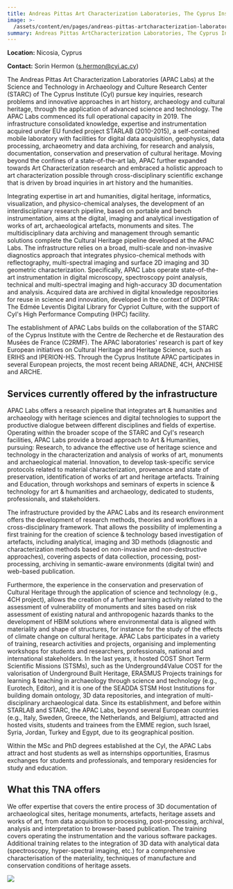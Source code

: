 ```yaml
---
title: Andreas Pittas Art Characterization Laboratories, The Cyprus Institute
image: >-
  /assets/content/en/pages/andreas-pittas-artcharacterization-laboratories-the-cyprus-institute/image.jpg
summary: Andreas Pittas ArtCharacterization Laboratories, The Cyprus Institute
---
```

**Location:** Nicosia, Cyprus

**Contact:** Sorin Hermon ([s.hermon@cyi.ac.cy](mailto:s.hermon@cyi.ac.cy))

The Andreas Pittas Art Characterization Laboratories (APAC Labs) at the Science and Technology in
Archaeology and Culture Research Center (STARC) of The Cyprus Institute (CyI) pursue key inquiries,
research problems and innovative approaches in art history, archaeology and cultural heritage,
through the application of advanced science and technology. The APAC Labs commenced its full
operational capacity in 2019. The infrastructure consolidated knowledge, expertise and
instrumentation acquired under EU funded project STARLAB (2010-2015), a self-contained mobile
laboratory with facilities for digital data acquisition, geophysics, data processing, archaeometry
and data archiving, for research and analysis, documentation, conservation and preservation of
cultural heritage. Moving beyond the confines of a state-of-the-art lab, APAC further expanded
towards Art Characterization research and embraced a holistic approach to art characterization
possible through cross-disciplinary scientific exchange that is driven by broad inquiries in art
history and the humanities.

Integrating expertise in art and humanities, digital heritage, informatics, visualization, and
physico-chemical analyses, the development of an interdisciplinary research pipeline, based on
portable and bench instrumentation, aims at the digital, imaging and analytical investigation of
works of art, archaeological artefacts, monuments and sites. The multidisciplinary data archiving
and management through semantic solutions complete the Cultural Heritage pipeline developed at the
APAC Labs. The infrastructure relies on a broad, multi-scale and non-invasive diagnostics approach
that integrates physico-chemical methods with reflectography, multi-spectral imaging and surface 2D
imaging and 3D geometric characterization. Specifically, APAC Labs operate state-of-the-art
instrumentation in digital microscopy, spectroscopy point analysis, technical and multi-spectral
imaging and high-accuracy 3D documentation and analysis. Acquired data are archived in digital
knowledge repositories for reuse in science and innovation, developed in the context of DIOPTRA: The
Edmée Leventis Digital Library for Cypriot Culture, with the support of CyI's High Performance
Computing (HPC) facility.

The establishment of APAC Labs builds on the collaboration of the STARC of the Cyprus Institute with
the Centre de Recherche et de Restauration des Musées de France (C2RMF). The APAC laboratories'
research is part of key European initiatives on Cultural Heritage and Heritage Science, such as
ERIHS and IPERION-HS. Through the Cyprus Institute APAC participates in several European projects,
the most recent being ARIADNE, 4CH, ANCHISE and ARCHE.

## Services currently offered by the infrastructure

APAC Labs offers a research pipeline that integrates art & humanities and archaeology with
heritage sciences and digital technologies to support the productive dialogue between different
disciplines and fields of expertise. Operating within the broader scope of the STARC and CyI's
research facilities, APAC Labs provide a broad approach to Art & Humanities, pursuing:
Research, to advance the effective use of heritage science and technology in the characterization
and analysis of works of art, monuments and archaeological material. Innovation, to develop
task-specific service protocols related to material characterization, provenance and state of
preservation, identification of works of art and heritage artefacts. Training and Education, through
workshops and seminars of experts in science & technology for art & humanities and archaeology,
dedicated to students, professionals, and stakeholders.

The infrastructure provided by the APAC Labs and its research environment offers the development of
research methods, theories and workflows in a cross-disciplinary framework. That allows the
possibility of implementing a first training for the creation of science & technology based
investigation of artefacts, including analytical, imaging and 3D methods (diagnostic and
characterization methods based on non-invasive and non-destructive approaches), covering aspects of
data collection, processing, post-processing, archiving in semantic-aware environments (digital
twin) and web-based publication.

Furthermore, the experience in the conservation and preservation of Cultural Heritage through the
application of science and technology (e.g., 4CH project), allows the creation of a further learning
activity related to the assessment of vulnerability of monuments and sites based on risk assessment
of existing natural and anthropogenic hazards thanks to the development of HBIM solutions where
environmental data is aligned with materiality and shape of structures, for instance for the study
of the effects of climate change on cultural heritage. APAC Labs participates in a variety of
training, research activities and projects, organising and implementing workshops for students and
researchers, professionals, national and international stakeholders. In the last years, it hosted
COST Short Term Scientific Missions (STSMs), such as the Underground4Value COST for the valorisation
of Underground Built Heritage, ERASMUS Projects trainings for learning & teaching in archaeology
through science and technology (e.g., Eurotech, Editor), and it is one of the SEADDA STSM Host
Institutions for building domain ontology, 3D data repositories, and integration of
multi-disciplinary archaeological data. Since its establishment, and before within STARLAB and
STARC, the APAC Labs, beyond several European countries (e.g., Italy, Sweden, Greece, the
Netherlands, and Belgium), attracted and hosted visits, students and trainees from the EMME region,
such Israel, Syria, Jordan, Turkey and Egypt, due to its geographical position.

Within the MSc and PhD degrees established at the CyI, the APAC Labs attract and host students as
well as internships opportunities, Erasmus exchanges for students and professionals, and temporary
residencies for study and education.

## What this TNA offers

We offer expertise that covers the entire process of 3D documentation of archaeological sites,
heritage monuments, artefacts, heritage assets and works of art, from data acquisition to
processing, post-processing, archival, analysis and interpretation to browser-based publication. The
training covers operating the instrumentation and the various software packages. Additional training
relates to the integration of 3D data with analytical data (spectroscopy, hyper-spectral imaging,
etc.) for a comprehensive characterisation of the materiality, techniques of manufacture and
conservation conditions of heritage assets.

<LinkButton label="Apply Now" href="/tna-application-process/" />

![](/assets/content/en/pages/andreas-pittas-artcharacterization-laboratories-the-cyprus-institute/logo.webp)
